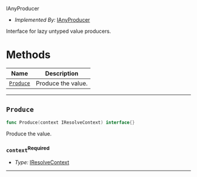  IAnyProducer <a name="IAnyProducer" id="cdktf.IAnyProducer"></a>

- *Implemented By:* <a href="#cdktf.IAnyProducer">IAnyProducer</a>

Interface for lazy untyped value producers.

# Methods <a name="Methods" id="Methods"></a>

| **Name** | **Description** |
| --- | --- |
| <code><a href="#cdktf.IAnyProducer.produce">Produce</a></code> | Produce the value. |

---

## `Produce` <a name="Produce" id="cdktf.IAnyProducer.produce"></a>

```go
func Produce(context IResolveContext) interface{}
```

Produce the value.

### `context`<sup>Required</sup> <a name="context" id="cdktf.IAnyProducer.produce.parameter.context"></a>

- *Type:* <a href="#cdktf.IResolveContext">IResolveContext</a>

---

